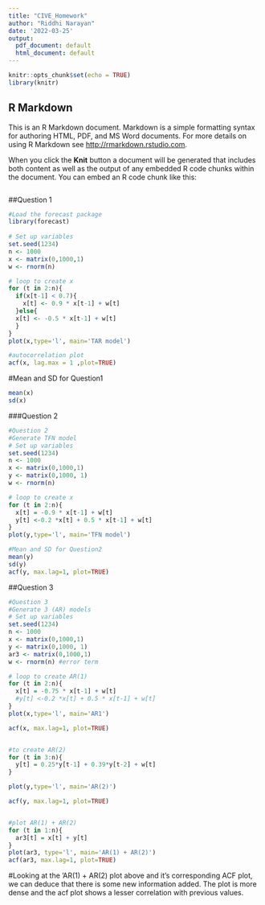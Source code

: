 ```yaml
---
title: "CIVE_Homework"
author: "Riddhi Narayan"
date: '2022-03-25'
output:
  pdf_document: default
  html_document: default
---
```


```r
knitr::opts_chunk$set(echo = TRUE)
library(knitr)
```

## R Markdown

This is an R Markdown document. Markdown is a simple formatting syntax for authoring HTML, PDF, and MS Word documents. For more details on using R Markdown see <http://rmarkdown.rstudio.com>.

When you click the **Knit** button a document will be generated that includes both content as well as the output of any embedded R code chunks within the document. You can embed an R code chunk like this:

```r
```


##Question 1
```r
#Load the forecast package
library(forecast)
    
# Set up variables
set.seed(1234)
n <- 1000
x <- matrix(0,1000,1)
w <- rnorm(n)

# loop to create x
for (t in 2:n){
  if(x[t-1] < 0.7){
    x[t] <- 0.9 * x[t-1] + w[t]
  }else{
  x[t] <- -0.5 * x[t-1] + w[t]
  }
}
plot(x,type='l', main='TAR model')

```


```r
#autocorrelation plot
acf(x, lag.max = 1 ,plot=TRUE)
```
#Mean and SD for Question1

```r
mean(x)
sd(x)
```
###Question 2
```r
#Question 2
#Generate TFN model 
# Set up variables
set.seed(1234)
n <- 1000
x <- matrix(0,1000,1)
y <- matrix(0,1000, 1)
w <- rnorm(n)

# loop to create x
for (t in 2:n){
  x[t] = -0.9 * x[t-1] + w[t] 
  y[t] <-0.2 *x[t] + 0.5 * x[t-1] + w[t]
}
plot(y,type='l', main='TFN model')

#Mean and SD for Question2
mean(y)
sd(y)
acf(y, max.lag=1, plot=TRUE)
```
##Question 3
```r
#Question 3
#Generate 3 (AR) models 
# Set up variables
set.seed(1234)
n <- 1000
x <- matrix(0,1000,1)
y <- matrix(0,1000, 1)
ar3 <- matrix(0,1000,1)
w <- rnorm(n) #error term

# loop to create AR(1)
for (t in 2:n){
  x[t] = -0.75 * x[t-1] + w[t] 
  #y[t] <-0.2 *x[t] + 0.5 * x[t-1] + w[t]
}
plot(x,type='l', main='AR1')

acf(x, max.lag=1, plot=TRUE)


#to create AR(2)
for (t in 3:n){
  y[t] = 0.25*y[t-1] + 0.39*y[t-2] + w[t]
}

plot(y,type='l', main='AR(2)')

acf(y, max.lag=1, plot=TRUE)


#plot AR(1) + AR(2)
for (t in 1:n){
  ar3[t] = x[t] + y[t]
}
plot(ar3, type='l', main='AR(1) + AR(2)')
acf(ar3, max.lag=1, plot=TRUE)

```
#Looking at the 'AR(1) + AR(2) plot above and it's corresponding ACF plot, we can deduce that there is some new information added. The plot is more dense and the acf plot shows a lesser correlation with previous values.

